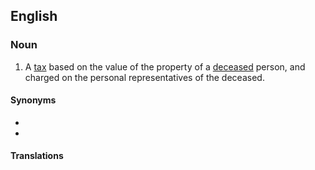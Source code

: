 ==English==
{{wikipedia}}

===Noun===
{{en-noun}}

# A [[tax]] based on the value of the property of a [[deceased]] person, and charged on the personal representatives of the deceased.

====Synonyms====
* {{l|en|death duty}}
* {{l|en|inheritance tax}}

====Translations====
{{trans-see|tax on the property of a deceased person|inheritance tax}}

{{C|en|Taxation}}